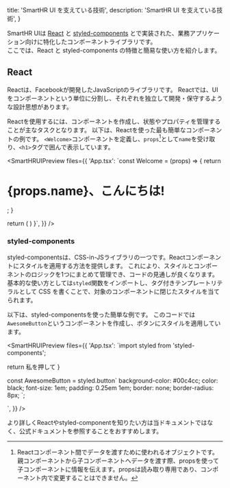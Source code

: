 


  title: 'SmartHR UI を支えている技術',
  description: 'SmartHR UI を支えている技術',
}

SmartHR UIは [React](https://ja.reactjs.org/) と [styled-components](https://styled-components.com/) とで実装された、業務アプリケーション向けに特化したコンポーネントライブラリです。  
ここでは、React と styled-components の特徴と簡易な使い方を紹介します。

## React
Reactは、Facebookが開発したJavaScriptのライブラリです。
Reactでは、UIをコンポーネントという単位に分割し、それぞれを独立して開発・保守するような設計思想があります。

Reactを使用するには、コンポーネントを作成し、状態やプロパティを管理することが主なタスクとなります。
以下は、Reactを使った最も簡単なコンポーネントの例です。
`<Welcome>`コンポーネントを定義し、`props`[^1]として`name`を受け取り、`<h1>`タグで囲んで表示しています。

<SmartHRUIPreview
  files={{
    'App.tsx': `const Welcome = (props) => {
  return <h1>{props.name}、こんにちは!</h1>;
}

  return (
    <Welcome name="皆様" />
  )
}`,
  }}
/>

### styled-components

styled-componentsは、CSS-in-JSライブラリの一つです。Reactコンポーネントにスタイルを適用する方法を提供します。
これにより、スタイルとコンポーネントのロジックを1つにまとめて管理でき、コードの見通しが良くなります。
基本的な使い方としては`styled`関数をインポートし、タグ付きテンプレートリテラルとして CSS を書くことで、対象のコンポーネントに閉じたスタイルを当てられます。

以下は、styled-componentsを使った簡単な例です。
このコードでは`AwesomeButton`というコンポーネントを作成し、ボタンにスタイルを適用しています。

<SmartHRUIPreview
  files={{
    'App.tsx': `import styled from 'styled-components';

  return <AwesomeButton>私を押して</AwesomeButton>
}

const AwesomeButton = styled.button\`
  background-color: #00c4cc;
  color: black;
  font-size: 1em;
  padding: 0.25em 1em;
  border: none;
  border-radius: 8px;
\`;

`,
  }}
/>

より詳しくReactやstyled-componentを知りたい方は当ドキュメントではなく、公式ドキュメントを参照することをおすすめします。


[^1]: Reactコンポーネント間でデータを渡すために使われるオブジェクトです。親コンポーネントから子コンポーネントへデータを渡す際、propsを使って子コンポーネントに情報を伝えます。propsは読み取り専用であり、コンポーネント内で変更することはできません。
